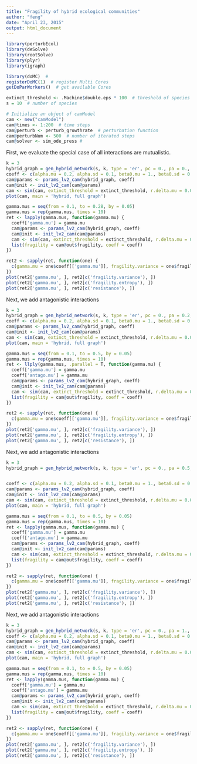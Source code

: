 ```yaml
---
title: "Fragility of hybrid ecological communities"
author: "feng"
date: "April 23, 2015"
output: html_document
---
```


```r
library(perturbEcol)
library(deSolve)
library(rootSolve)
library(plyr)
library(igraph)

library(doMC)  # 
registerDoMC(1)  # register Multi Cores
getDoParWorkers()  # get available Cores

extinct_threshold <- .Machine$double.eps * 100  # threshold of species become extinct
s = 10  # number of species

# Initialize an object of camModel
cam <- new("camModel")
cam@times <- 1:200  # time steps
cam@perturb <- perturb_growthrate  # perturbation function
cam@perturbNum <- 500  # number of iterated steps
cam@solver <- sim_ode_press # 
```

First, we evaluate the special case of all interactions are mutualistic.
```r
k = 3
hybrid_graph = gen_hybrid_network(s, k, type = 'er', pc = 0., pa = 0., pm = 1.0)
coeff <- c(alpha.mu = 0.2, alpha.sd = 0.1, beta0.mu = 1., beta0.sd = 0.1, beta1.mu = 0.0, beta1.sd = 0.0, antago.mu = 0., antago.sd = 0.0, gamma.mu = 0.1, gamma.sd = 0., h.mu = 0.1, h.sd = 0., g.mu = 0., g.sd = 0., delta = 0.)
cam@params <- params_lv2_cam(hybrid_graph, coeff)
cam@init <- init_lv2_cam(cam@params)
cam <- sim(cam, extinct_threshold = extinct_threshold, r.delta.mu = 0.005, r.delta.sd = 0.00)
plot(cam, main = 'hybrid, full graph')

gamma.mus = seq(from = 0.1, to = 0.28, by = 0.05)
gamma.mus = rep(gamma.mus, times = 10)
ret <- lapply(gamma.mus, function(gamma.mu) {
  coeff['gamma.mu'] = gamma.mu
  cam@params <- params_lv2_cam(hybrid_graph, coeff)
  cam@init <- init_lv2_cam(cam@params)
  cam <- sim(cam, extinct_threshold = extinct_threshold, r.delta.mu = 0.005, r.delta.sd = 0.00)
  list(fragility = cam@out$fragility, coeff = coeff)
})

ret2 <- sapply(ret, function(one) {
  c(gamma.mu = one$coeff[['gamma.mu']], fragility.variance = one$fragility$variance, fragility.entropy = one$fragility$entropy, resistance = one$fragility$resistance)
})
plot(ret2['gamma.mu', ], ret2[c('fragility.variance'), ])
plot(ret2['gamma.mu', ], ret2[c('fragility.entropy'), ])
plot(ret2['gamma.mu', ], ret2[c('resistance'), ])

```

Next, we add antagonistic interactions
```r
k = 3
hybrid_graph = gen_hybrid_network(s, k, type = 'er', pc = 0., pa = 0.2, pm = 0.8)
coeff <- c(alpha.mu = 0.2, alpha.sd = 0.1, beta0.mu = 1., beta0.sd = 0.1, beta1.mu = 0.0, beta1.sd = 0.0, antago.mu = 0.1, antago.sd = 0.0, gamma.mu = 0.1, gamma.sd = 0., h.mu = 0.1, h.sd = 0., g.mu = 1., g.sd = 0., delta = 0.)
cam@params <- params_lv2_cam(hybrid_graph, coeff)
cam@init <- init_lv2_cam(cam@params)
cam <- sim(cam, extinct_threshold = extinct_threshold, r.delta.mu = 0.01, r.delta.sd = 0.00)
plot(cam, main = 'hybrid, full graph')

gamma.mus = seq(from = 0.1, to = 0.5, by = 0.05)
gamma.mus = rep(gamma.mus, times = 10)
ret <- llply(gamma.mus, .parallel = T, function(gamma.mu) {
  coeff['gamma.mu'] = gamma.mu
  coeff['antago.mu'] = gamma.mu
  cam@params <- params_lv2_cam(hybrid_graph, coeff)
  cam@init <- init_lv2_cam(cam@params)
  cam <- sim(cam, extinct_threshold = extinct_threshold, r.delta.mu = 0.01, r.delta.sd = 0.00)
  list(fragility = cam@out$fragility, coeff = coeff)
})

ret2 <- sapply(ret, function(one) {
  c(gamma.mu = one$coeff[['gamma.mu']], fragility.variance = one$fragility$variance, fragility.entropy = one$fragility$entropy, resistance = one$fragility$resistance)
})
plot(ret2['gamma.mu', ], ret2[c('fragility.variance'), ])
plot(ret2['gamma.mu', ], ret2[c('fragility.entropy'), ])
plot(ret2['gamma.mu', ], ret2[c('resistance'), ])

```

Next, we add antagonistic interactions
```r
k = 3
hybrid_graph = gen_hybrid_network(s, k, type = 'er', pc = 0., pa = 0.5, pm = 0.5)


coeff <- c(alpha.mu = 0.2, alpha.sd = 0.1, beta0.mu = 1., beta0.sd = 0.1, beta1.mu = 0.0, beta1.sd = 0.0, antago.mu = 0.1, antago.sd = 0.0, gamma.mu = 0.1, gamma.sd = 0., h.mu = 0.1, h.sd = 0., g.mu = 1., g.sd = 0., delta = 0.)
cam@params <- params_lv2_cam(hybrid_graph, coeff)
cam@init <- init_lv2_cam(cam@params)
cam <- sim(cam, extinct_threshold = extinct_threshold, r.delta.mu = 0.01, r.delta.sd = 0.00)
plot(cam, main = 'hybrid, full graph')

gamma.mus = seq(from = 0.1, to = 0.5, by = 0.05)
gamma.mus = rep(gamma.mus, times = 10)
ret <- lapply(gamma.mus, function(gamma.mu) {
  coeff['gamma.mu'] = gamma.mu
  coeff['antago.mu'] = gamma.mu
  cam@params <- params_lv2_cam(hybrid_graph, coeff)
  cam@init <- init_lv2_cam(cam@params)
  cam <- sim(cam, extinct_threshold = extinct_threshold, r.delta.mu = 0.01, r.delta.sd = 0.00)
  list(fragility = cam@out$fragility, coeff = coeff)
})

ret2 <- sapply(ret, function(one) {
  c(gamma.mu = one$coeff[['gamma.mu']], fragility.variance = one$fragility$variance, fragility.entropy = one$fragility$entropy, resistance = one$fragility$resistance)
})
plot(ret2['gamma.mu', ], ret2[c('fragility.variance'), ])
plot(ret2['gamma.mu', ], ret2[c('fragility.entropy'), ])
plot(ret2['gamma.mu', ], ret2[c('resistance'), ])

```

Next, we add antagonistic interactions
```r
k = 3
hybrid_graph = gen_hybrid_network(s, k, type = 'er', pc = 0., pa = 1., pm = 0.)
coeff <- c(alpha.mu = 0.2, alpha.sd = 0.1, beta0.mu = 1., beta0.sd = 0.1, beta1.mu = 0.0, beta1.sd = 0.0, antago.mu = 0.1, antago.sd = 0.0, gamma.mu = 0.1, gamma.sd = 0., h.mu = 0.1, h.sd = 0., g.mu = 1., g.sd = 0., delta = 0.)
cam@params <- params_lv2_cam(hybrid_graph, coeff)
cam@init <- init_lv2_cam(cam@params)
cam <- sim(cam, extinct_threshold = extinct_threshold, r.delta.mu = 0.01, r.delta.sd = 0.00)
plot(cam, main = 'hybrid, full graph')

gamma.mus = seq(from = 0.1, to = 0.5, by = 0.05)
gamma.mus = rep(gamma.mus, times = 10)
ret <- lapply(gamma.mus, function(gamma.mu) {
  coeff['gamma.mu'] = gamma.mu
  coeff['antago.mu'] = gamma.mu
  cam@params <- params_lv2_cam(hybrid_graph, coeff)
  cam@init <- init_lv2_cam(cam@params)
  cam <- sim(cam, extinct_threshold = extinct_threshold, r.delta.mu = 0.01, r.delta.sd = 0.00)
  list(fragility = cam@out$fragility, coeff = coeff)
})

ret2 <- sapply(ret, function(one) {
  c(gamma.mu = one$coeff[['gamma.mu']], fragility.variance = one$fragility$variance, fragility.entropy = one$fragility$entropy, resistance = one$fragility$resistance)
})
plot(ret2['gamma.mu', ], ret2[c('fragility.variance'), ])
plot(ret2['gamma.mu', ], ret2[c('fragility.entropy'), ])
plot(ret2['gamma.mu', ], ret2[c('resistance'), ])

```
